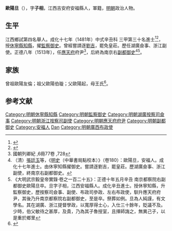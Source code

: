 {{明清人物信息框
| 姓名 = 歐陽旦
| 原名 =
| 圖片名稱= 
| 圖片大小 =
| 圖片說明 = 
| 最高職務 = 南京都察院右副都御史
| 國家 = 大明 
| 爵位 =
| 籍貫 = 江西吉安府安福縣
| 族裔 = 
| 字號 = 字子相
| 諡號 =
| 出生日期 = 生年不詳
| 出生地點 = <!---江西吉安府安福縣--->
| 逝世日期 = 正德十年（1515年）
| 逝世地點 =
| 墓葬 =
| 配偶 = 
| 親屬 = 
| 出身 =
* 成化十七年辛丑科同進士出身
| 經歷 =
| 著作 =  
}}
'''歐陽旦'''（{{bd|？||1515年|catIdx=O}}），字'''子相'''，江西吉安府安福縣人，軍籍，[[明朝|明朝]]政治人物。

== 生平 ==
江西鄉試第四名舉人。成化十七年（1481年）中式辛丑科<!---會試第五名--->三甲第三十名進士<ref>{{Cite book|title=《[[皇明贡举考|皇明贡举考]]》卷五|last=（明）[[张朝瑞|张朝瑞]]|first=|publisher=《续修四库全书》史部第828册|year=|isbn=|location=|pages=}}</ref><ref>{{Cite book|title=贡举志五种 上|last=鲁小俊，江俊伟著|first=|publisher=武汉：武汉大学出版社|year=2009|isbn=978-7-307-07043-1|location=|pages=254-256}}</ref>，授[[休寧縣|休寧縣]][[知縣|知縣]]，擢[[監察御史|監察御史]]。曾經嘗請逐[[劉吉|劉吉]]，罷免皇莊。歷任湖廣僉事、浙江副使。正德八年（1513年），任[[應天府|應天府]]府尹<ref>國朝列卿紀 ,6冊77卷 ,728</ref>，后終為南京右[[副都御史|副都御史]]<ref>（清）[[張廷玉|張廷玉]]等，《[[明史|明史]]（中華書局點校本）》（卷180）：歐陽旦，安福人。成化十七年進士。由休寧知縣擢御史。嘗請逐劉吉，罷皇莊。歷湖廣僉事、浙江副使，終南京右副都御史。</ref><ref>《大明武宗毅皇帝實錄·卷之一百二十五》：正德十年五月辛丑 南京都察院右副都御史歐陽旦卒。旦字子相，江西安福縣人。成化辛丑進士。授休寧知縣，升監察御史，歷按察司僉事、副使、布政司參政、左右布政使，馴升應天府府尹，其後乃升南京都察院右副都御史，至是卒。祭葬如例。旦為人純謹，有文學名。其在湖廣、浙江提督學政，以寬厚得士心，入仕三十餘年，貶議不及。少時，伯父敏待之甚厚，及貴，乃為其子魯授室，且擇師誨之，無異己子，以是重於鄉里</ref>。

== 家族 ==
曾祖歐陽友倫；祖父歐陽伯璇；父歐陽起，母王氏<ref>{{Cite book|title=天一阁藏明代科举录选刊 登科录 点校本|last=龚延明主编|first=|publisher=宁波出版社|year=2016|isbn=978-7-5526-2320-8|location=宁波|pages=|quote=《天一閣藏明代科舉錄選刊.登科錄》之《成化十七年進士登科錄》}}</ref>。

==参考文献==
{{reflist}}

{{成化十七年辛丑科殿試金榜}}
{{DEFAULTSORT:Ouyang歐陽}}
[[Category:明朝休寧縣知縣|Category:明朝休寧縣知縣]]
[[Category:明朝監察御史|Category:明朝監察御史]]
[[Category:明朝湖廣按察司僉事|Category:明朝湖廣按察司僉事]]
[[Category:明朝浙江按察司副使|Category:明朝浙江按察司副使]]
[[Category:明朝應天府府尹|Category:明朝應天府府尹]]
[[Category:明朝副都御史|Category:明朝副都御史]]
[[Category:安福人|Category:安福人]]
[[Category:歐陽姓|Dan]]
[[Category:明朝廣西布政使|Category:明朝廣西布政使]]